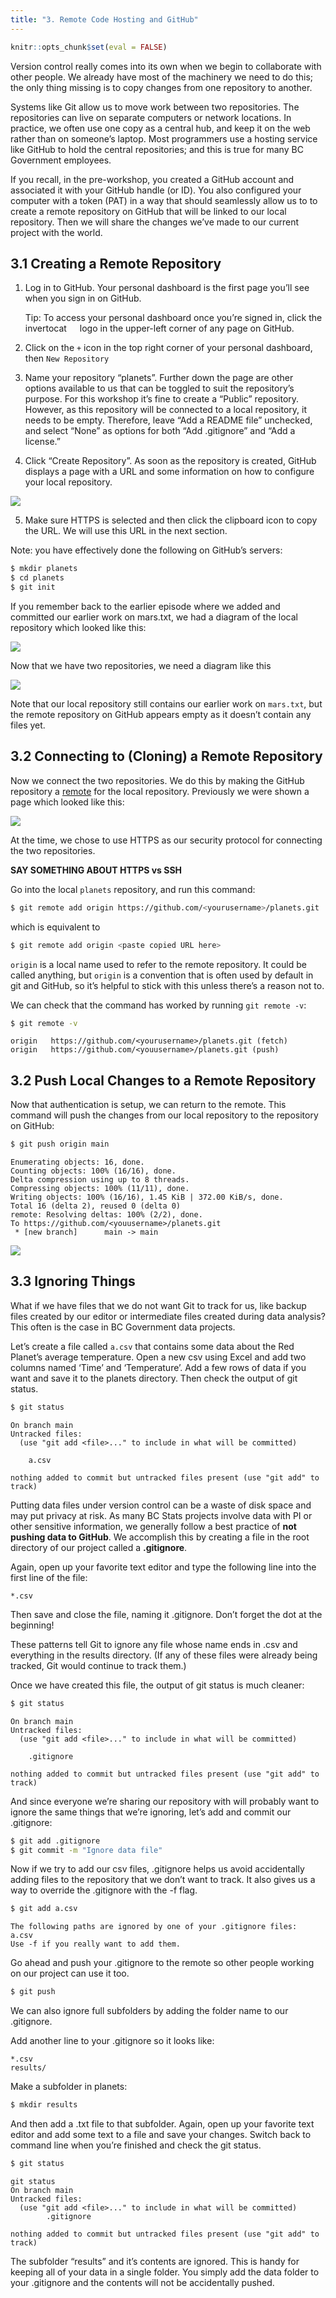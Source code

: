 ```yaml
---
title: "3. Remote Code Hosting and GitHub"
---
```


```r
knitr::opts_chunk$set(eval = FALSE)
```

Version control really comes into its own when we begin to collaborate with other people. We already have most of the machinery we need to do this; the only thing missing is to copy changes from one repository to another.

Systems like Git allow us to move work between two repositories. The repositories can live on separate computers or network locations. In practice, we often use one copy as a central hub, and keep it on the web rather than on someone’s laptop. Most programmers use a hosting service like GitHub to hold the central repositories; and this is true for many BC Government employees.

If you recall, in the pre-workshop, you created a GitHub account and associated it with your GitHub handle (or ID). You also configured your computer with a token (PAT) in a way that should seamlessly allow us to to create a remote repository on GitHub that will be linked to our local repository. Then we will share the changes we’ve made to our current project with the world.

## 3.1 Creating a Remote Repository

1.  Log in to GitHub. Your personal dashboard is the first page you'll see when you sign in on GitHub.

    Tip: To access your personal dashboard once you're signed in, click the invertocat ![](images/github-mark.png){width="13"} logo in the upper-left corner of any page on GitHub.

2.  Click on the `+` icon in the top right corner of your personal dashboard, then `New Repository`

3.  Name your repository “planets”. Further down the page are other options available to us that can be toggled to suit the repository's purpose. For this workshop it's fine to create a "Public" repository. However, as this repository will be connected to a local repository, it needs to be empty. Therefore, leave “Add a README file” unchecked, and select “None” as options for both “Add .gitignore” and “Add a license.”

4.  Click "Create Repository". As soon as the repository is created, GitHub displays a page with a URL and some information on how to configure your local repository.

![](images/clipboard-3105004005.png)

5.  Make sure HTTPS is selected and then click the clipboard icon to copy the URL. We will use this URL in the next section.

Note: you have effectively done the following on GitHub's servers:

```bash
$ mkdir planets
$ cd planets
$ git init
```

If you remember back to the earlier episode where we added and committed our earlier work on mars.txt, we had a diagram of the local repository which looked like this:

![](../figures/tracking-changes.png)

Now that we have two repositories, we need a diagram like this

![](../materials/images/git-freshly-made-github-repo.svg)

Note that our local repository still contains our earlier work on `mars.txt`, but the remote repository on GitHub appears empty as it doesn’t contain any files yet.

## 3.2 Connecting to (Cloning) a Remote Repository

Now we connect the two repositories. We do this by making the GitHub repository a [remote](https://swcarpentry.github.io/git-novice/reference.html#remote) for the local repository. Previously we were shown a page which looked like this:

![](images/clipboard-321009940.png)

At the time, we chose to use HTTPS as our security protocol for connecting the two repositories.

**SAY SOMETHING ABOUT HTTPS vs SSH**

Go into the local `planets` repository, and run this command:

```bash
$ git remote add origin https://github.com/<yourusername>/planets.git
```

which is equivalent to

```bash
$ git remote add origin <paste copied URL here>
```

`origin` is a local name used to refer to the remote repository. It could be called anything, but `origin` is a convention that is often used by default in git and GitHub, so it’s helpful to stick with this unless there’s a reason not to.

We can check that the command has worked by running `git remote -v`:

```bash
$ git remote -v
```

``` bash-output-box
origin   https://github.com/<yourusername>/planets.git (fetch)
origin   https://github.com/<youusername>/planets.git (push)
```

## 3.2 Push Local Changes to a Remote Repository

Now that authentication is setup, we can return to the remote. This command will push the changes from our local repository to the repository on GitHub:

```bash
$ git push origin main
```

``` bash-output-box
Enumerating objects: 16, done.
Counting objects: 100% (16/16), done.
Delta compression using up to 8 threads.
Compressing objects: 100% (11/11), done.
Writing objects: 100% (16/16), 1.45 KiB | 372.00 KiB/s, done.
Total 16 (delta 2), reused 0 (delta 0)
remote: Resolving deltas: 100% (2/2), done.
To https://github.com/<youusername>/planets.git
 * [new branch]      main -> main
```

![](../materials/images/github-repo-after-first-push.svg)

## 3.3 Ignoring Things

What if we have files that we do not want Git to track for us, like backup files created by our editor or intermediate files created during data analysis? This often is the case in BC Government data projects.

Let's create a file called `a.csv` that contains some data about the Red Planet's average temperature. Open a new csv using Excel and add two columns named 'Time' and 'Temperature'. Add a few rows of data if you want and save it to the planets directory. Then check the output of git status.

```bash
$ git status
```

``` bash-output-box
On branch main
Untracked files:
  (use "git add <file>..." to include in what will be committed)

    a.csv

nothing added to commit but untracked files present (use "git add" to track)
```

Putting data files under version control can be a waste of disk space and may put privacy at risk. As many BC Stats projects involve data with PI or other sensitive information, we generally follow a best practice of **not pushing data to GitHub**. We accomplish this by creating a file in the root directory of our project called a **.gitignore**.

Again, open up your favorite text editor and type the following line into the first line of the file:

``` bash-output-box
*.csv
```

Then save and close the file, naming it .gitignore. Don't forget the dot at the beginning!

These patterns tell Git to ignore any file whose name ends in .csv and everything in the results directory. (If any of these files were already being tracked, Git would continue to track them.)

Once we have created this file, the output of git status is much cleaner:

```bash
$ git status
```

``` bash-output-box
On branch main
Untracked files:
  (use "git add <file>..." to include in what will be committed)

    .gitignore

nothing added to commit but untracked files present (use "git add" to track)
```

And since everyone we’re sharing our repository with will probably want to ignore the same things that we’re ignoring, let’s add and commit our .gitignore:

```bash
$ git add .gitignore
$ git commit -m "Ignore data file"
```

Now if we try to add our csv files, .gitignore helps us avoid accidentally adding files to the repository that we don’t want to track. It also gives us a way to override the .gitignore with the -f flag.

```bash
$ git add a.csv
```

``` bash-output-box
The following paths are ignored by one of your .gitignore files:
a.csv
Use -f if you really want to add them.
```

Go ahead and push your .gitignore to the remote so other people working on our project can use it too.

```bash
$ git push
```

We can also ignore full subfolders by adding the folder name to our .gitignore.

Add another line to your .gitignore so it looks like:

``` bash-output-box
*.csv
results/
```

Make a subfolder in planets:

```bash
$ mkdir results
```

And then add a .txt file to that subfolder. Again, open up your favorite text editor and add some text to a file and save your changes. Switch back to command line when you're finished and check the git status.

```bash
$ git status
```

``` bash-output-box
git status
On branch main
Untracked files:
  (use "git add <file>..." to include in what will be committed)
        .gitignore

nothing added to commit but untracked files present (use "git add" to track)
```

The subfolder "results" and it's contents are ignored. This is handy for keeping all of your data in a single folder. You simply add the data folder to your .gitignore and the contents will not be accidentally pushed.

